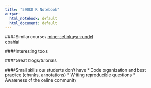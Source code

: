 ```yaml
---
title: "590RD R Notebook"
output:
  html_notebook: default
  html_document: default
---
```



####Similar courses
[mine-cetinkaya-rundel](https://github.com/mine-cetinkaya-rundel/2016-06-27-first-ds-course-user)  
[cbahlai](https://github.com/cbahlai/OSRR_course)

####Interesting tools


####Great blogs/tutorials  


####Small skills our students don't have
* Code organization and best practice (chunks, annotations)
* Writing reproducible questions
* Awareness of the online community

